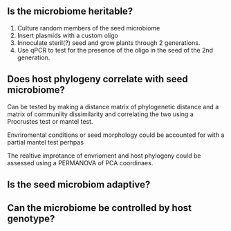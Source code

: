 ## Is the microbiome heritable?

1) Culture random members of the seed microbiome
2) Insert plasmids with a custom oligo 
3) Innoculate steril(?) seed and grow plants through 2 generations.
4) Use qPCR to test for the presence of the oligo in the seed of the 2nd generation.


## Does host phylogeny correlate with seed microbiome?

Can be tested by making a distance matrix of phylogenetic distance and a matrix of communiity dissimilarity and correlating the two using a Procrustes test or mantel test.

Envriromental conditions or seed morphology could be accounted for with a partial mantel test perhpas

The realtive improtance of envrioment and host phylogeny could be assessed using a PERMANOVA of PCA coordinaes. 

## Is the seed microbiom adaptive?


## Can the microbiome be controlled by host genotype?